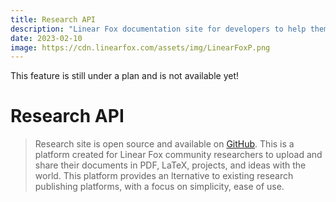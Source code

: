 ```yaml
---
title: Research API
description: "Linear Fox documentation site for developers to help them understand the LinearFox API and Services to how to use them."
date: 2023-02-10
image: https://cdn.linearfox.com/assets/img/LinearFoxP.png
---
```



<Callout type="warning" emoji="⚠️">
    This feature is still under a plan and is not available yet!
</Callout>

# Research API
> Research site is open source and available on [GitHub](https://github.com/Linear-Fox/ResearchWeb). This is a platform created for Linear Fox community researchers to upload and share their documents in PDF, LaTeX, projects, and ideas with the world. This platform provides an lternative to existing research publishing platforms, with a focus on simplicity, ease of use.
